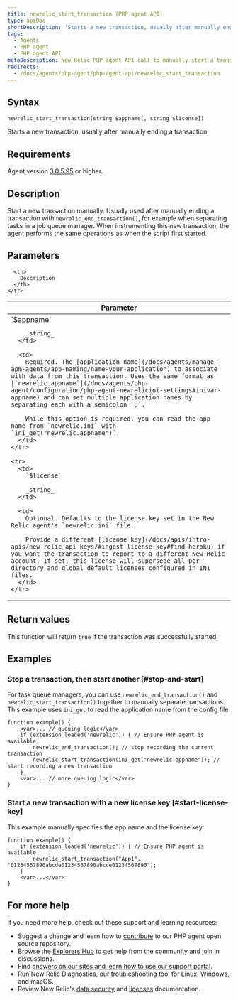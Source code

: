 ```yaml
---
title: newrelic_start_transaction (PHP agent API)
type: apiDoc
shortDescription: 'Starts a new transaction, usually after manually ending a transaction.'
tags:
  - Agents
  - PHP agent
  - PHP agent API
metaDescription: New Relic PHP agent API call to manually start a transaction. Useful for job queue processing.
redirects:
  - /docs/agents/php-agent/php-agent-api/newrelic_start_transaction
---
```


## Syntax

```
newrelic_start_transaction(string $appname[, string $license])
```

Starts a new transaction, usually after manually ending a transaction.

## Requirements

Agent version [3.0.5.95](/docs/release-notes/agent-release-notes/php-release-notes/php-agent) or higher.

## Description

Start a new transaction manually. Usually used after manually ending a transaction with `newrelic_end_transaction()`, for example when separating tasks in a job queue manager. When instrumenting this new transaction, the agent performs the same operations as when the script first started.

## Parameters

<table>
  <thead>
    <tr>
      <th width="25%">
        Parameter
      </th>

      <th>
        Description
      </th>
    </tr>
  </thead>

  <tbody>
    <tr>
      <td>
        `$appname`

        _string_
      </td>

      <td>
        Required. The [application name](/docs/agents/manage-apm-agents/app-naming/name-your-application) to associate with data from this transaction. Uses the same format as [`newrelic.appname`](/docs/agents/php-agent/configuration/php-agent-newrelicini-settings#inivar-appname) and can set multiple application names by separating each with a semicolon `;`.

        While this option is required, you can read the app name from `newrelic.ini` with `ini_get("newrelic.appname")`.
      </td>
    </tr>

    <tr>
      <td>
        `$license`

        _string_
      </td>

      <td>
        Optional. Defaults to the license key set in the New Relic agent's `newrelic.ini` file.

        Provide a different [license key](/docs/apis/intro-apis/new-relic-api-keys/#ingest-license-key#find-heroku) if you want the transaction to report to a different New Relic account. If set, this license will supersede all per-directory and global default licenses configured in INI files.
      </td>
    </tr>
  </tbody>
</table>

## Return values

This function will return `true` if the transaction was successfully started.

## Examples

### Stop a transaction, then start another [#stop-and-start]

For task queue managers, you can use `newrelic_end_transaction()` and `newrelic_start_transaction()` together to manually separate transactions. This example uses `ini_get` to read the application name from the config file.

```
function example() {
    <var>... // queuing logic</var>
    if (extension_loaded('newrelic')) { // Ensure PHP agent is available
        newrelic_end_transaction(); // stop recording the current transaction
        newrelic_start_transaction(ini_get("newrelic.appname")); // start recording a new transaction
    }
    <var>... // more queuing logic</var>
}
```

### Start a new transaction with a new license key [#start-license-key]

This example manually specifies the app name and the license key:

```
function example() {
    if (extension_loaded('newrelic')) { // Ensure PHP agent is available
        newrelic_start_transaction("App1", "01234567890abcde01234567890abcde01234567890");
    }
    <var>...</var>
}
```

## For more help

If you need more help, check out these support and learning resources:

* Suggest a change and learn how to [contribute](https://github.com/newrelic/newrelic-php-agent/issues) to our PHP agent open source repository.
* Browse the [Explorers Hub](https://discuss.newrelic.com/) to get help from the community and join in discussions.
* Find [answers on our sites and learn how to use our support portal](/docs/using-new-relic/welcome-new-relic/get-started/find-help-use-support-portal/).
* Run [New Relic Diagnostics](/docs/using-new-relic/cross-product-functions/troubleshooting/new-relic-diagnostics/), our troubleshooting tool for Linux, Windows, and macOS.
* Review New Relic's [data security](/docs/security/) and [licenses](/docs/licenses/) documentation.